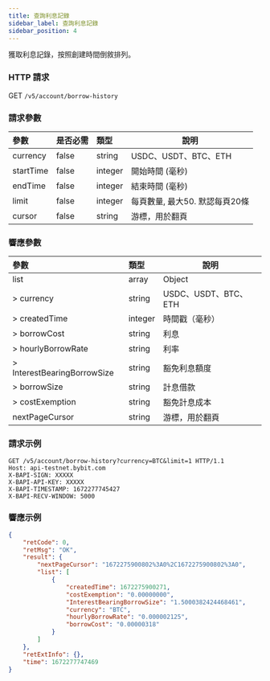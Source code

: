 ```yaml
---
title: 查詢利息記錄
sidebar_label: 查詢利息記錄
sidebar_position: 4
---
```

獲取利息記錄，按照創建時間倒敘排列。

### HTTP 請求
GET `/v5/account/borrow-history`

### 請求參數
| 參數 | 是否必需 | 類型 | 說明|
|:----- |:-------|:-----|------ |
|currency |false |string |USDC、USDT、BTC、ETH|
|startTime |false |integer |開始時間 (毫秒)|
|endTime |false |integer |結束時間 (毫秒)|
|limit |false |integer |每頁數量, 最大50. 默認每頁20條|
|cursor |false |string |游標，用於翻頁|

### 響應參數
| 參數 | 類型 | 說明|
|:----- |:-----|----- |
|list |array |Object|
|> currency |string |USDC、USDT、BTC、ETH|
|> createdTime |integer |時間戳（毫秒）|
|> borrowCost |string |利息|
|> hourlyBorrowRate |string |利率|
|> InterestBearingBorrowSize |string |豁免利息額度|
|> borrowSize |string |計息借款|
|> costExemption |string |豁免計息成本|
|nextPageCursor |string |游標，用於翻頁 |

### 請求示例

```http
GET /v5/account/borrow-history?currency=BTC&limit=1 HTTP/1.1
Host: api-testnet.bybit.com
X-BAPI-SIGN: XXXXX
X-BAPI-API-KEY: XXXXX
X-BAPI-TIMESTAMP: 1672277745427
X-BAPI-RECV-WINDOW: 5000
```

### 響應示例

```json
{
    "retCode": 0,
    "retMsg": "OK",
    "result": {
        "nextPageCursor": "1672275900802%3A0%2C1672275900802%3A0",
        "list": [
            {
                "createdTime": 1672275900271,
                "costExemption": "0.00000000",
                "InterestBearingBorrowSize": "1.5000382424468461",
                "currency": "BTC",
                "hourlyBorrowRate": "0.000002125",
                "borrowCost": "0.00000318"
            }
        ]
    },
    "retExtInfo": {},
    "time": 1672277747469
}
```